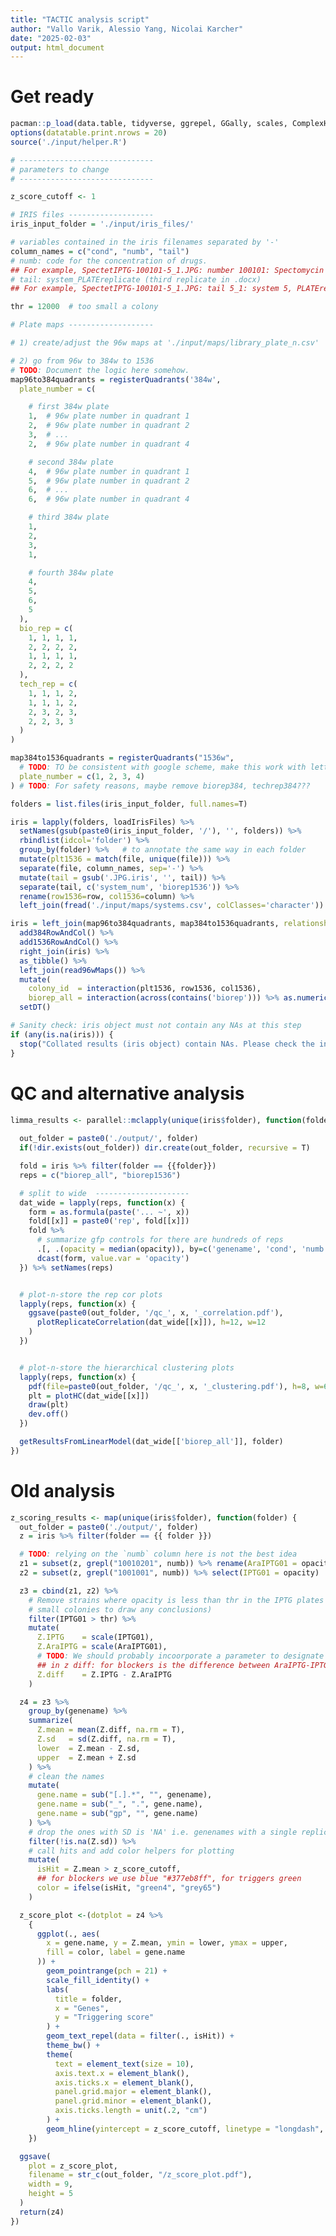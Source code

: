 ```yaml
---
title: "TACTIC analysis script"
author: "Vallo Varik, Alessio Yang, Nicolai Karcher"
date: "2025-02-03"
output: html_document
---
```


# Get ready 


```r
pacman::p_load(data.table, tidyverse, ggrepel, GGally, scales, ComplexHeatmap, limma, Biobase, cowplot, janitor)
options(datatable.print.nrows = 20)
source('./input/helper.R')

# ------------------------------
# parameters to change
# ------------------------------

z_score_cutoff <- 1

# IRIS files -------------------
iris_input_folder = './input/iris_files/' 

# variables contained in the iris filenames separated by '-'
column_names = c("cond", "numb", "tail")
# numb: code for the concentration of drugs.
## For example, SpectetIPTG-100101-5_1.JPG: number 100101: Spectomycin concentration 100; Tetracycline concentration 10, IPTG concentration 1
# tail: system_PLATEreplicate (third replicate in .docx)
## For example, SpectetIPTG-100101-5_1.JPG: tail 5_1: system 5, PLATEreplicate 1

thr = 12000  # too small a colony

# Plate maps -------------------

# 1) create/adjust the 96w maps at './input/maps/library_plate_n.csv'

# 2) go from 96w to 384w to 1536
# TODO: Document the logic here somehow.
map96to384quadrants = registerQuadrants('384w', 
  plate_number = c(

    # first 384w plate
    1,  # 96w plate number in quadrant 1 
    2,  # 96w plate number in quadrant 2 
    3,  # ...
    2,  # 96w plate number in quadrant 4 

    # second 384w plate
    4,  # 96w plate number in quadrant 1 
    5,  # 96w plate number in quadrant 2
    6,  # ...
    6,  # 96w plate number in quadrant 4

    # third 384w plate
    1, 
    2, 
    3, 
    1,

    # fourth 384w plate
    4, 
    5, 
    6, 
    5
  ),
  bio_rep = c(
    1, 1, 1, 1,
    2, 2, 2, 2,
    1, 1, 1, 1,
    2, 2, 2, 2
  ),
  tech_rep = c(
    1, 1, 1, 2,
    1, 1, 1, 2,
    2, 3, 2, 3,
    2, 2, 3, 3
  )
)

map384to1536quadrants = registerQuadrants("1536w",
  # TODO: TO be consistent with google scheme, make this work with letters
  plate_number = c(1, 2, 3, 4) 
) # TODO: For safety reasons, maybe remove biorep384, techrep384???
```

```r
folders = list.files(iris_input_folder, full.names=T)

iris = lapply(folders, loadIrisFiles) %>%
  setNames(gsub(paste0(iris_input_folder, '/'), '', folders)) %>%
  rbindlist(idcol='folder') %>%
  group_by(folder) %>%   # to annotate the same way in each folder
  mutate(plt1536 = match(file, unique(file))) %>%
  separate(file, column_names, sep='-') %>%
  mutate(tail = gsub('.JPG.iris', '', tail)) %>%
  separate(tail, c('system_num', 'biorep1536')) %>%
  rename(row1536=row, col1536=column) %>%
  left_join(fread('./input/maps/systems.csv', colClasses='character')) 

iris = left_join(map96to384quadrants, map384to1536quadrants, relationship = "many-to-many") %>%
  add384RowAndCol() %>%
  add1536RowAndCol() %>%
  right_join(iris) %>%
  as_tibble() %>%
  left_join(read96wMaps()) %>%
  mutate(
    colony_id  = interaction(plt1536, row1536, col1536),
    biorep_all = interaction(across(contains('biorep'))) %>% as.numeric() %>% str_pad(2, pad='0')) %>%
  setDT()

# Sanity check: iris object must not contain any NAs at this step
if (any(is.na(iris))) {
  stop("Collated results (iris object) contain NAs. Please check the input files and ensure map files/configuration is correct.")
}

```


# QC and alternative analysis

```r
limma_results <- parallel::mclapply(unique(iris$folder), function(folder) {
  
  out_folder = paste0('./output/', folder)
  if(!dir.exists(out_folder)) dir.create(out_folder, recursive = T)

  fold = iris %>% filter(folder == {{folder}})
  reps = c("biorep_all", "biorep1536")

  # split to wide  ---------------------
  dat_wide = lapply(reps, function(x) {
    form = as.formula(paste('... ~', x))
    fold[[x]] = paste0('rep', fold[[x]])
    fold %>%
      # summarize gfp controls for there are hundreds of reps
      .[, .(opacity = median(opacity)), by=c('genename', 'cond', 'numb', x)] %>%
      dcast(form, value.var = 'opacity')
  }) %>% setNames(reps) 


  # plot-n-store the rep cor plots
  lapply(reps, function(x) {
    ggsave(paste0(out_folder, '/qc_', x, '_correlation.pdf'), 
      plotReplicateCorrelation(dat_wide[[x]]), h=12, w=12
    )
  })


  # plot-n-store the hierarchical clustering plots
  lapply(reps, function(x) {
    pdf(file=paste0(out_folder, '/qc_', x, '_clustering.pdf'), h=8, w=6)
    plt = plotHC(dat_wide[[x]])
    draw(plt)
    dev.off()
  })

  getResultsFromLinearModel(dat_wide[['biorep_all']], folder)
})
```



# Old analysis

```r
z_scoring_results <- map(unique(iris$folder), function(folder) {
  out_folder = paste0('./output/', folder)
  z = iris %>% filter(folder == {{ folder }})

  # TODO: relying on the `numb` column here is not the best idea
  z1 = subset(z, grepl("10010201", numb)) %>% rename(AraIPTG01 = opacity)
  z2 = subset(z, grepl("1001001", numb)) %>% select(IPTG01 = opacity)

  z3 = cbind(z1, z2) %>%
    # Remove strains where opacity is less than thr in the IPTG plates (too
    # small colonies to draw any conclusions)
    filter(IPTG01 > thr) %>%
    mutate(
      Z.IPTG    = scale(IPTG01),
      Z.AraIPTG = scale(AraIPTG01),
      # TODO: We should probably incoorporate a parameter to designate whether its TIC or TAC
      ## in z diff: for blockers is the difference between AraIPTG-IPTG, for triggers is IPTG-AraIPTG
      Z.diff    = Z.IPTG - Z.AraIPTG
    )

  z4 = z3 %>%
    group_by(genename) %>%
    summarize(
      Z.mean = mean(Z.diff, na.rm = T),
      Z.sd   = sd(Z.diff, na.rm = T),
      lower  = Z.mean - Z.sd,
      upper  = Z.mean + Z.sd
    ) %>%
    # clean the names
    mutate(
      gene.name = sub("[.].*", "", genename),
      gene.name = sub("_", ".", gene.name),
      gene.name = sub("gp", "", gene.name)
    ) %>%
    # drop the ones with SD is 'NA' i.e. genenames with a single replicate
    filter(!is.na(Z.sd)) %>%
    # call hits and add color helpers for plotting
    mutate(
      isHit = Z.mean > z_score_cutoff,
      ## for blockers we use blue "#377eb8ff", for triggers green
      color = ifelse(isHit, "green4", "grey65")
    )

  z_score_plot <-(dotplot = z4 %>%
    {
      ggplot(., aes(
        x = gene.name, y = Z.mean, ymin = lower, ymax = upper,
        fill = color, label = gene.name
      )) +
        geom_pointrange(pch = 21) +
        scale_fill_identity() +
        labs(
          title = folder,
          x = "Genes",
          y = "Triggering score"
        ) +
        geom_text_repel(data = filter(., isHit)) +
        theme_bw() +
        theme(
          text = element_text(size = 10),
          axis.text.x = element_blank(),
          axis.ticks.x = element_blank(),
          panel.grid.major = element_blank(),
          panel.grid.minor = element_blank(),
          axis.ticks.length = unit(.2, "cm")
        ) +
        geom_hline(yintercept = z_score_cutoff, linetype = "longdash", colour = "grey", size = 0.5)
    })

  ggsave(
    plot = z_score_plot,
    filename = str_c(out_folder, "/z_score_plot.pdf"),
    width = 9,
    height = 5
  )
  return(z4)
})
```
